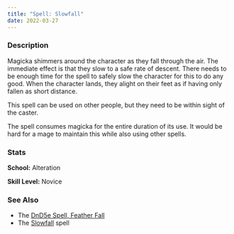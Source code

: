 ```yaml
---
title: "Spell: Slowfall"
date: 2022-03-27
---
```


### Description

Magicka shimmers around the character as they fall through the air. The
immediate effect is that they slow to a safe rate of descent. There needs to
be enough time for the spell to safely slow the character for this to do any
good. When the character lands, they alight on their feet as if having only
fallen as short distance.

This spell can be used on other people, but they need to be within sight of the
caster.

The spell consumes magicka for the entire duration of its use. It would be hard
for a mage to maintain this while also using other spells.

### Stats

**School:** Alteration

**Skill Level:** Novice

### See Also

- The [DnD5e Spell, Feather Fall](https://roll20.net/compendium/dnd5e/Feather%20Fall)
- The [Slowfall](https://en.uesp.net/wiki/Morrowind:Slowfall) spell
